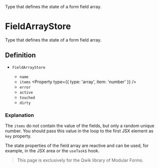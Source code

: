 
<Title>FieldArrayStore</Title>
<Description>Type that defines the state of a form field array.</Description>

# FieldArrayStore

<Qwik block>

Type that defines the state of a form field array.

## Definition

- `FieldArrayStore` <Property type="object" />
  - `name` <Property type="string" />
  - `items` <Property type={{ type: 'array', item: 'number' }} />
  - `error` <Property type="string" />
  - `active` <Property type="boolean" />
  - `touched` <Property type="boolean" />
  - `dirty` <Property type="boolean" />

### Explanation

The `items` do not contain the value of the fields, but only a random unique number. You should pass this value in the loop to the first JSX element as `key` property.

The state properties of the field array are reactive and can be used, for example, in the JSX area or the `useTask$` hook.

</Qwik>

<Solid block>

> This page is exclusively for the Qwik library of Modular Forms.

</Solid>
